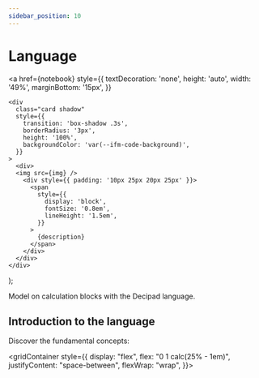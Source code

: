 ```yaml
---
sidebar_position: 10
---
```

# Language

  <a
    href={notebook}
    style={{
      textDecoration: 'none',
      height: 'auto',
      width: '49%',
      marginBottom: '15px',
    }}
  >
    <div
      class="card shadow"
      style={{
        transition: 'box-shadow .3s',
        borderRadius: '3px',
        height: '100%',
        backgroundColor: 'var(--ifm-code-background)',
      }}
    >
      <div>
      <img src={img} />
        <div style={{ padding: '10px 25px 20px 25px' }}>
          <span
            style={{
              display: 'block',
              fontSize: '0.8em',
              lineHeight: '1.5em',
            }}
          >
            {description}
          </span>
        </div>
      </div>
    </div>
  </a>
);

Model on calculation blocks with the Decipad language.

## Introduction to the language

Discover the fundamental concepts:

<gridContainer
style={{
  display: "flex",
  flex: "0 1 calc(25% - 1em)",
  justifyContent: "space-between",
  flexWrap: "wrap",
}}>

<Card
  title=""
  img="https://user-images.githubusercontent.com/12210180/179986533-53de018e-e7fe-4714-b45a-89c29d44aa39.png"
  notebook="/docs/language/variables"
  description="See how you can name your data with variables to build more flexible and scalable models"
/>

<Card
  title=""
  img="https://user-images.githubusercontent.com/12210180/179986776-441891ed-5470-4b39-ad37-47b126286e2e.png"
  notebook="/docs/language/numbers"
  description="Everything numbers"
/>

<Card
  title=""
  img="https://user-images.githubusercontent.com/12210180/179986642-770984d8-0e44-42b3-a927-3c6ab819407f.png"
  notebook="/docs/language/numbers/arithmetic-functions"
  description="Explore supported arithmetic operations"
/>

<Card
  title=""
  img="https://user-images.githubusercontent.com/12210180/179986852-84406ea2-0437-4a1c-a139-377be7f6a162.png"
  notebook="/docs/language/strings"
  description="Find how you can work with text on your notebook"
/>

<Card
  title=""
  img="https://user-images.githubusercontent.com/12210180/179986942-d2496bde-3eea-4be4-818d-59e216fda055.png"
  notebook="/docs/language/booleans"
  description="On/Off, 1/0, True/False. Lots of data information comes in pairs. See how to work with them on your models"
/>

<Card
  title=""
  img="https://user-images.githubusercontent.com/12210180/179987017-7b475fae-f7c2-46f9-9f0b-48308221fc9b.png"
  notebook="/docs/language/units"
  description="Units enrich numbers, find out how to work with them on your calculations"
/>

<Card
  title=""
  img="https://user-images.githubusercontent.com/12210180/179987269-9e245877-8bb9-4b5b-bdc2-08c64e974eee.png"
  notebook="/docs/language/dates"
  description="Find how to work with dates"
/>

<Card
  title=""
  img="https://user-images.githubusercontent.com/12210180/179987320-ffa1d86c-bab6-4898-b018-0a0136c2fe90.png"
  notebook="/docs/language/conditions"
  description="Conditions"
/>

<Card
  title=""
  img="https://user-images.githubusercontent.com/12210180/179987419-1c625f67-5138-41b0-a57f-18f779c59bcc.png"
  notebook="/docs/language/formulas"
  description="Learn about supported formulas or create your own"
/>

</gridContainer>
